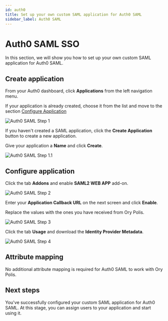 ```yaml
---
id: auth0
title: Set up your own custom SAML application for Auth0 SAML
sidebar_label: Auth0 SAML
---
```


# Auth0 SAML SSO

In this section, we will show you how to set up your own custom SAML application for Auth0 SAML.

## Create application

From your Auth0 dashboard, click **Applications** from the left navigation menu.

If your application is already created, choose it from the list and move to the section
[Configure Application](#configure-application)

![Auth0 SAML Step 1](../_assets/sso-providers/auth0/1.png)

If you haven't created a SAML application, click the **Create Application** button to create a new application.

Give your application a **Name** and click **Create**.

![Auth0 SAML Step 1.1](../_assets/sso-providers/auth0/1_1.png)

## Configure application

Click the tab **Addons** and enable **SAML2 WEB APP** add-on.

![Auth0 SAML Step 2](../_assets/sso-providers/auth0/2.png)

Enter your **Application Callback URL** on the next screen and click **Enable**.

Replace the values with the ones you have received from Ory Polis.

![Auth0 SAML Step 3](../_assets/sso-providers/auth0/3.png)

Click the tab **Usage** and download the **Identity Provider Metadata**.

![Auth0 SAML Step 4](../_assets/sso-providers/auth0/4.png)

## Attribute mapping

No additional attribute mapping is required for Auth0 SAML to work with Ory Polis.

## Next steps

You've successfully configured your custom SAML application for Auth0 SAML. At this stage, you can assign users to your
application and start using it.
